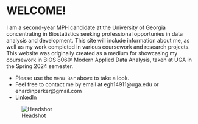 

# WELCOME!

I am a second-year MPH candidate at the University of Georgia concentrating in Biostatistics seeking professional opportunies in data analysis and development. This site will include information about me, as well as my work completed in various coursework and research projects. This website was originally created as a medium for showcasing my coursework in BIOS 8060: Modern Applied Data Analysis, taken at UGA in the Spring 2024 semester. 

-   Please use the `Menu Bar` above to take a look.
-   Feel free to contact me by email at egh14911@uga.edu or ehardinparker@gmail.com 
-   [LinkedIn](www.linkedin.com/in/emma-hardin-parker-4176b31a4)

![Headshot](creech.png)
